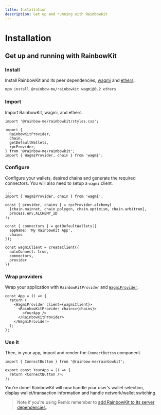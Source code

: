 ```yaml
---
title: Installation
description: Get up and running with RainbowKit
---
```


# Installation

## Get up and running with RainbowKit

### Install

Install RainbowKit and its peer dependencies, [wagmi](https://wagmi-xyz.vercel.app/) and [ethers](https://docs.ethers.io).

```bash
npm install @rainbow-me/rainbowkit wagmi@0.2 ethers
```

### Import

Import RainbowKit, wagmi, and ethers.

```tsx
import '@rainbow-me/rainbowkit/styles.css';

import {
  RainbowKitProvider,
  Chain,
  getDefaultWallets,
  rpcProvider,
} from '@rainbow-me/rainbowkit';
import { WagmiProvider, chain } from 'wagmi';
```

### Configure

Configure your wallets, desired chains and generate the required connectors. You will also need to setup a `wagmi` client.

```tsx line=3-99
...
import { WagmiProvider, chain } from 'wagmi';

const { provider, chains } = rpcProvider.alchemy(
  [chain.mainnet, chain.polygon, chain.optimism, chain.arbitrum],
  process.env.ALCHEMY_ID
);

const { connectors } = getDefaultWallets({
  appName: 'My RainbowKit App',
  chains
});

const wagmiClient = createClient({
  autoConnect: true,
  connectors,
  provider
})
```

### Wrap providers

Wrap your application with `RainbowKitProvider` and [`WagmiProvider`](https://wagmi-xyz.vercel.app/docs/provider).

```tsx
const App = () => {
  return (
    <WagmiProvider client={wagmiClient}>
      <RainbowKitProvider chains={chains}>
        <YourApp />
      </RainbowKitProvider>
    </WagmiProvider>
  );
};
```

### Use it

Then, in your app, import and render the `ConnectButton` component.

```tsx
import { ConnectButton } from '@rainbow-me/rainbowkit';

export const YourApp = () => {
  return <ConnectButton />;
};
```

You're done! RainbowKit will now handle your user's wallet selection, display wallet/transaction information and handle network/wallet switching.

> Note if you're using Remix remember to [add RainbowKit to its server dependencies](https://remix.run/docs/en/v1/pages/gotchas#importing-esm-packages).
